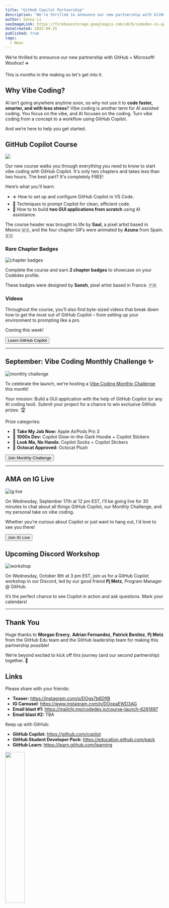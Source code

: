```yaml
---
title: "GitHub Copilot Partnership"
description: "We’re thrilled to announce our new partnership with GitHub + Microsoft! ✈️ A brand new GitHub Copilot course, September Vibe Coding Monthly Challenge, and an upcoming Discord workshop."
author: Sonny Li
seoImageLink: https://firebasestorage.googleapis.com/v0/b/codedex-io.appspot.com/o/blogs%2Fgithub-copilot-partnership%2Fbanner.gif?alt=media&token=0230fb79-8aa8-45d5-8c5d-30760aa0ac66
dateCreated: 2025-09-15
published: true
tags:
  - News
---
```


We’re thrilled to announce our new partnership with GitHub + Microsoft! Woohoo! ✈️

This is months in the making so let's get into it.

## Why Vibe Coding?

AI isn’t going anywhere anytime soon, so why not use it to **code faster, smarter, and with less stress**? Vibe coding is another term for AI assisted coding. You focus on the vibe, and AI focuses on the coding. Turn vibe coding from a concept to a workflow using GitHub Copilot.

And we’re here to help you get started.

## GitHub Copilot Course

![](https://i.imgur.com/O5cje6V.png)

Our new course walks you through everything you need to know to start vibe coding with GitHub Copilot. It's only two chapters and takes less than two hours. The best part? It's completely FREE!

Here’s what you’ll learn:

- ✈️ How to set up and configure GitHub Copilot in VS Code.
- 📝 Techniques to prompt Copilot for clean, efficient code.
- 🚀 How to to build **two GUI applications from scratch** using AI assistance.

The course header was brought to life by **Saul**, a pixel artist based in Mexico 🇲🇽, and the four chapter GIFs were animated by **Azuna** from Spain. 🇪🇸

### Rare Chapter Badges

![chapter badges](https://i.imgur.com/MFHHDPm.gif)

Complete the course and earn **2 chapter badges** to showcase on your Codédex profile.

These badges were designed by **Sansh**, pixel artist based in France. 🇫🇷

### Videos

Throughout the course, you’ll also find byte-sized videos that break down how to get the most out of GitHub Copilot – from setting up your environment to prompting like a pro.

Coming this week!

<div style={{ display: "flex", justifyContent: "center", marginBottom: "1.2rem", transform: "scale(.9)" }}>
  <a href="https://codedex.io/github-copilot" style={{ all: "unset" }} target="_blank" and rel="noopener noreferrer"><Button variant="yellow">Learn GitHub Copilot</Button></a>
</div>

---

## September: Vibe Coding Monthly Challenge ✨

![monthly challenge](https://i.imgur.com/5YOGoQa.gif)

To celebrate the launch, we're hosting a [Vibe Coding Monthly Challenge](https://www.codedex.io/community/monthly-challenge/29PdKh6HlO830ewYtEjD) this month! 

Your mission: Build a GUI application with the help of GitHub Copilot (or any AI coding tool). Submit your project for a chance to win exclusive GitHub prizes. 🏆

Prize categories:

- 🤖 **Take My Job Now:** Apple AirPods Pro 3
- 💪 **1000x Dev:** Copilot Glow-in-the-Dark Hoodie + Copilot Stickers
- 💯 **Look Ma, No Hands:** Copilot Socks + Copilot Stickers
- 🐙 **Octocat Approved:** Octocat Plush

<div style={{ display: "flex", justifyContent: "center", marginBottom: "1.2rem", transform: "scale(.9)" }}>
  <a href="https://www.codedex.io/community/monthly-challenge/29PdKh6HlO830ewYtEjD" style={{ all: "unset" }} target="_blank" and rel="noopener noreferrer"><Button variant="yellow">Join Monthly Challenge</Button></a>
</div>

--- 

## AMA on IG Live

![ig live](https://i.imgur.com/tKfB1Mq.png)

On Wednesday, September 17th at 12 pm EST, I'll be going live for 30 minutes to chat about all things GitHub Copilot, our Monthly Challenge, and my personal take on vibe coding. 

Whether you're curious about Copilot or just want to hang out, I'd love to see you there!

<div style={{ display: "flex", justifyContent: "center", marginBottom: "1.2rem", transform: "scale(.9)" }}>
  <a href="https://www.instagram.com/codedex.io" style={{ all: "unset" }} target="_blank" and rel="noopener noreferrer"><Button variant="yellow">Join IG Live</Button></a>
</div>

## Upcoming Discord Workshop

![workshop](https://i.imgur.com/O6blcmE.png)

On Wednesday, October 8th at 3 pm EST, join us for a GitHub Copilot workshop in our Discord, led by our good friend **Pj Metz**, Program Manager @ GitHub.

It’s the perfect chance to see Copilot in action and ask questions. Mark your calendars!

---

## Thank You

Huge thanks to **Morgan Ersery**, **Adrian Fernandez**, **Patrick Benitez**, **Pj Metz** from the GitHub Edu team and the GitHub leadership team for making this partnership possible! 

We’re beyond excited to kick off this journey (and our second partnership) together. 🤝

## Links

Please share with your friends:

- **Teaser:** https://instagram.com/p/DOgs7b6DfIB
- **IG Carousel**: https://www.instagram.com/p/DOopaEWD3AG
- **Email blast #1:** https://mailchi.mp/codedex.io/course-launch-6281897
- **Email blast #2:** TBA

Keep up with GitHub:

- **GitHub Copilot:** https://github.com/copilot
- **GitHub Student Developer Pack:** ⁠https://education.github.com/pack
- **GitHub Learn:** https://learn.github.com/learning

<img src="https://i.imgur.com/iHw1LQh.gif" width="35%" />
